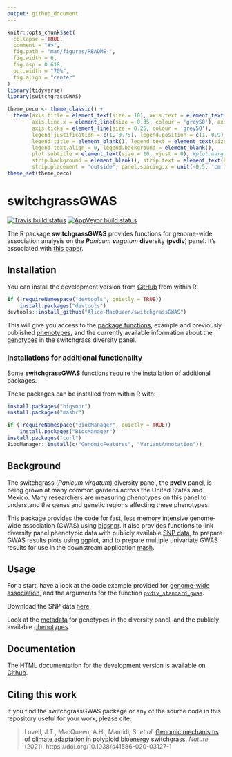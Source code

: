 ```yaml
---
output: github_document
---
```


<!-- README.md is generated from README.Rmd. Please edit that file -->

```r
knitr::opts_chunk$set(
  collapse = TRUE,
  comment = "#>",
  fig.path = "man/figures/README-",
  fig.width = 6,
  fig.asp = 0.618,
  out.width = "70%",
  fig.align = "center"
)
library(tidyverse)
library(switchgrassGWAS)

theme_oeco <- theme_classic() +
  theme(axis.title = element_text(size = 10), axis.text = element_text(size = 10), 
        axis.line.x = element_line(size = 0.35, colour = 'grey50'), axis.line.y = element_line(size = 0.35, colour = 'grey50'),
        axis.ticks = element_line(size = 0.25, colour = 'grey50'), 
        legend.justification = c(1, 0.75), legend.position = c(1, 0.9), legend.key.size = unit(0.35, 'cm'),
        legend.title = element_blank(), legend.text = element_text(size = 9),
        legend.text.align = 0, legend.background = element_blank(),
        plot.subtitle = element_text(size = 10, vjust = 0), #plot.margin = unit(c(0.75, 0.75, 0.75, 0.75), 'cm'),
        strip.background = element_blank(), strip.text = element_text(hjust = 0.5, size = 10 ,vjust = 0), 
        strip.placement = 'outside', panel.spacing.x = unit(-0.5, 'cm'))
theme_set(theme_oeco)
```
# switchgrassGWAS

<!-- badges: start -->
[![Travis build status](https://travis-ci.org/Alice-MacQueen/switchgrassGWAS.svg?branch=master)](https://travis-ci.org/Alice-MacQueen/switchgrassGWAS)
[![AppVeyor build status](https://ci.appveyor.com/api/projects/status/github/Alice-MacQueen/switchgrassGWAS?branch=master&svg=true)](https://ci.appveyor.com/project/Alice-MacQueen/switchgrassGWAS)
<!-- badges: end -->

The R package <b>switchgrassGWAS</b> provides functions for genome-wide association analysis on the *<b>P</b>anicum <b>v</b>irgatum* <b>div</b>ersity (<b>pvdiv</b>) panel. It's associated with [this paper](https://www.nature.com/articles/s41586-020-03127-1).

## Installation

You can install the development version from [GitHub](https://github.com/Alice-MacQueen/switchgrassGWAS) from within R:
``` r
if (!requireNamespace("devtools", quietly = TRUE))
    install.packages("devtools")
devtools::install_github("Alice-MacQueen/switchgrassGWAS")
```

This will give you access to the [package functions](https://alice-macqueen.github.io/switchgrassGWAS/reference/index.html), example and previously published [phenotypes](https://alice-macqueen.github.io/switchgrassGWAS/reference/phenotypes.html), and the currently available information about the [genotypes](https://alice-macqueen.github.io/switchgrassGWAS/reference/pvdiv_metadata.html) in the switchgrass diversity panel.

### Installations for additional functionality

Some <b>switchgrassGWAS</b> functions require the installation of additional packages.

These packages can be installed from within R with:
``` r
install.packages("bigsnpr")
install.packages("mashr")

if (!requireNamespace("BiocManager", quietly = TRUE))
    install.packages("BiocManager")
install.packages("curl")
BiocManager::install(c("GenomicFeatures", "VariantAnnotation"))
```

## Background

The switchgrass (*Panicum virgatum*) diversity panel, the <b>pvdiv</b> panel, is being grown at many common gardens across the United States and Mexico. Many researchers are measuring phenotypes on this panel to understand the genes and genetic regions affecting these phenotypes. 

This package provides the code for fast, less memory intensive genome-wide association (GWAS) using [bigsnpr](https://privefl.github.io/bigsnpr/). It also provides functions to link diversity panel phenotypic data with publicly available [SNP data](https://doi.org/10.18738/T8/ET9UAU), to prepare GWAS results plots using ggplot, and to prepare multiple univariate GWAS results for use in the downstream application [mash](https://www.nature.com/articles/s41588-018-0268-8).

## Usage

For a start, have a look at the code example provided for [genome-wide association](https://alice-macqueen.github.io/switchgrassGWAS/articles/gwas.html), and the arguments for the function [`pvdiv_standard_gwas`](https://alice-macqueen.github.io/switchgrassGWAS/reference/pvdiv_standard_gwas.html). 

Download the SNP data [here](https://doi.org/10.18738/T8/ET9UAU).

Look at the [metadata](https://alice-macqueen.github.io/switchgrassGWAS/reference/pvdiv_metadata.html) for genotypes in the diversity panel, and the publicly available [phenotypes](https://alice-macqueen.github.io/switchgrassGWAS/reference/phenotypes.html).

## Documentation

The HTML documentation for the development version is available on [Github](https://alice-macqueen.github.io/switchgrassGWAS/).

## Citing this work

If you find the switchgrassGWAS package or any of the source code in this repository useful for your work, please cite:

> Lovell, J.T., MacQueen, A.H., Mamidi, S. <i>et al.</i> [Genomic mechanisms of climate adaptation in polyploid bioenergy switchgrass](https://doi.org/10.1038/s41586-020-03127-1). <i>Nature</i> (2021). https://doi.org/10.1038/s41586-020-03127-1
